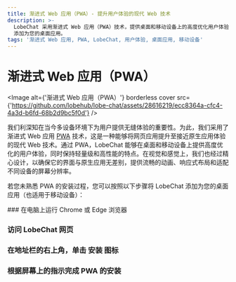 ```yaml
---
title: 渐进式 Web 应用（PWA）- 提升用户体验的现代 Web 技术
description: >-
  LobeChat 采用渐进式 Web 应用（PWA）技术，提供桌面和移动设备上的高度优化用户体验，保持轻量级和高性能特点。了解如何将 LobeChat
  添加为您的桌面应用。
tags: '渐进式 Web 应用, PWA, LobeChat, 用户体验, 桌面应用, 移动设备'
---
```


# 渐进式 Web 应用（PWA）

<Image alt={'渐进式 Web 应用（PWA）'} borderless cover src={'https://github.com/lobehub/lobe-chat/assets/28616219/ecc8364a-cfc4-4a3d-b6fd-68b2d9bc5f0d'} />

我们利深知在当今多设备环境下为用户提供无缝体验的重要性。为此，我们采用了渐进式 Web 应用 [PWA](https://support.google.com/chrome/answer/9658361) 技术，这是一种能够将网页应用提升至接近原生应用体验的现代 Web 技术。通过 PWA，LobeChat 能够在桌面和移动设备上提供高度优化的用户体验，同时保持轻量级和高性能的特点。在视觉和感觉上，我们也经过精心设计，以确保它的界面与原生应用无差别，提供流畅的动画、响应式布局和适配不同设备的屏幕分辨率。

若您未熟悉 PWA 的安装过程，您可以按照以下步骤将 LobeChat 添加为您的桌面应用（也适用于移动设备）：

<Steps>
  ### 在电脑上运行 Chrome 或 Edge 浏览器

  ### 访问 LobeChat 网页

  ### 在地址栏的右上角，单击 <kbd>安装</kbd> 图标

  ### 根据屏幕上的指示完成 PWA 的安装
</Steps>
